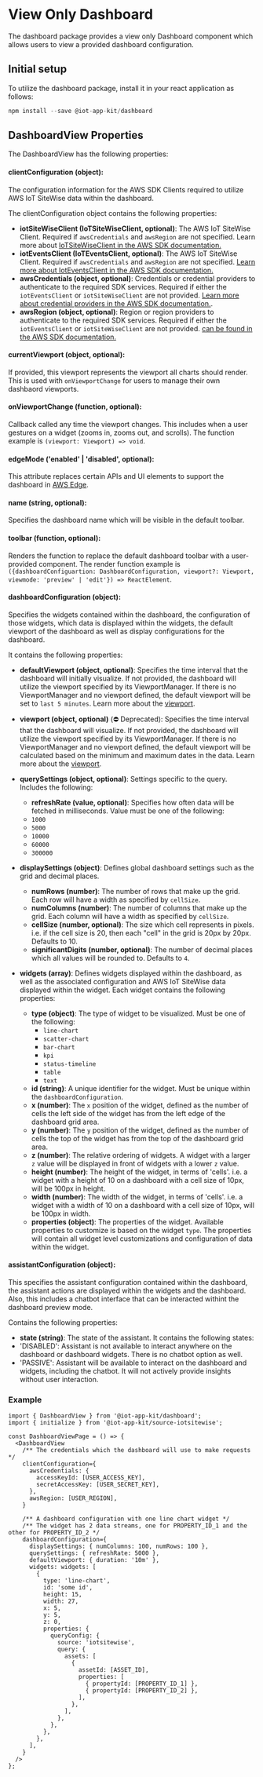 
<Meta title="Components/DashboardView" />

# View Only Dashboard

The dashboard package provides a view only Dashboard component which allows users to view a provided dashboard configuration.

## Initial setup

To utilize the dashboard package, install it in your react application as follows:

```js
npm install --save @iot-app-kit/dashboard
```

## DashboardView Properties

The DashboardView has the following properties:

#### clientConfiguration (object):

The configuration information for the AWS SDK Clients required to utilize AWS IoT SiteWise data within the dashboard.

The clientConfiguration object contains the following properties:

  - **iotSiteWiseClient (IoTSiteWiseClient, optional)**: The AWS IoT SiteWise Client. 
  Required if `awsCredentials` and `awsRegion` are not specified. Learn more about [IoTSiteWiseClient in the AWS SDK documentation.](https://docs.aws.amazon.com/AWSJavaScriptSDK/v3/latest/clients/client-iotsitewise/) 
  - **iotEventsClient (IoTEventsClient, optional)**: The AWS IoT SiteWise Client. Required if `awsCredentials` and `awsRegion` are not specified. [Learn more about IotEventsClient in the AWS SDK documentation.](https://docs.aws.amazon.com/AWSJavaScriptSDK/v3/latest/clients/client-iot-events/)
  - **awsCredentials (object, optional)**: Credentials or credential providers to authenticate to the required SDK services. Required if either the `iotEventsClient` or `iotSiteWiseClient` are not provided. [Learn more about credential providers in the AWS SDK documentation.](https://docs.aws.amazon.com/AWSJavaScriptSDK/v3/latest/modules/_aws_sdk_credential_providers.html).
  - **awsRegion (object, optional)**: Region or region providers to authenticate to the required SDK services. Required if either the `iotEventsClient` or `iotSiteWiseClient` are not provided. [can be found in the AWS SDK documentation.](https://docs.aws.amazon.com/AWSJavaScriptSDK/v3/latest/index.html)

#### currentViewport (object, optional): 

If provided, this viewport represents the viewport all charts should render. 
This is used with `onViewportChange` for users to manage their own dashbaord viewports. 

#### onViewportChange (function, optional):

Callback called any time the viewport changes. This includes when a user gestures on a widget (zooms in, zooms out, and scrolls). 
The function example is `(viewport: Viewport) => void`.

#### edgeMode ('enabled' | 'disabled', optional): 

This attribute replaces certain APIs and UI elements to support the dashboard in [AWS Edge](https://aws.amazon.com/edge/).

#### name (string, optional): 

Specifies the dashboard name which will be visible in the default toolbar.

#### toolbar (function, optional):

Renders the function to replace the default dashboard toolbar with a user-provided component. 
The render function example is `({dashboardConfiguartion: DashboardConfiguration, viewport?: Viewport, viewmode: 'preview' | 'edit'}) => ReactElement`.

#### dashboardConfiguration (object): 

Specifies the widgets contained within the dashboard, the configuration of those widgets, which data is displayed within the widgets, the default viewport of the dashboard
as well as display configurations for the dashboard. 

It contains the following properties:

  - **defaultViewport (object, optional)**: Specifies the time interval that the dashboard will initially visualize. If not provided, the dashboard will utilize the viewport specified by its ViewportManager. If there is no ViewportManager and no viewport defined, the default viewport will be set to `last 5 minutes`. Learn more about the [viewport](/docs/core-viewport--docs).
  - **viewport (object, optional)** (⛔️ Deprecated): Specifies the time interval that the dashboard will visualize. If not provided, the dashboard will utilize the viewport specified by its ViewportManager. If there is no ViewportManager and no viewport defined, the default viewport will be calculated based on the minimum and maximum dates in the data. Learn more about the [viewport](/docs/core-viewport--docs).
  - **querySettings (object, optional)**: Settings specific to the query. Includes the following:
    - **refreshRate (value, optional)**: Specifies how often data will be fetched in milliseconds. Value must be one of the following:
    - `1000`
    - `5000`
    - `10000`
    - `60000`
    - `300000`
  - **displaySettings (object)**: Defines global dashboard settings such as the grid and decimal places.
    - **numRows (number)**: The number of rows that make up the grid. Each row will have a width as specified by `cellSize`.
    - **numColumns (number)**: The number of columns that make up the grid. Each column will have a width as specified by `cellSize`.
    - **cellSize (number, optional)**: The size which cell represents in pixels. i.e. if the cell size is 20, then each "cell" in the grid is 20px by 20px. Defaults to 10.
    - **significantDigits (number, optional)**: The number of decimal places which all values will be rounded to. Defaults to `4`.

  - **widgets (array)**: Defines widgets displayed within the dashboard, as well as the associated configuration and AWS IoT SiteWise data displayed within the widget. 
    Each widget contains the following properties:
    - **type (object)**: The type of widget to be visualized. Must be one of the following:
      - `line-chart`
      - `scatter-chart`
      - `bar-chart`
      - `kpi`
      - `status-timeline`
      - `table`
      - `text`
    - **id (string)**: A unique identifier for the widget. Must be unique within the `dashboardConfiguration`.
    - **x (number)**: The `x` position of the widget, defined as the number of cells the left side of the widget has from the left edge of the dashboard grid area.
    - **y (number)**: The `y` position of the widget, defined as the number of cells the top of the widget has from the top of the dashboard grid area.
    - **z (number)**: The relative ordering of widgets. A widget with a larger `z` value will be displayed in front of widgets with a lower `z` value.  
    - **height (number)**: The height of the widget, in terms of 'cells'. i.e. a widget with a height of 10 on a dashboard with a cell size of 10px, will be 100px in height.
    - **width (number)**: The width of the widget, in terms of 'cells'. i.e. a widget with a width of 10 on a dashboard with a cell size of 10px, will be 100px in width.
    - **properties (object)**: The properties of the widget. Available properties to customize is based on the widget `type`. The properties will contain all widget level customizations
    and configuration of data within the widget.

#### assistantConfiguration (object): 

This specifies the assistant configuration contained within the dashboard, the assistant actions are displayed within the widgets 
and the dashboard. Also, this includes a chatbot interface that can be interacted withint the dashboard preview mode.

Contains the following properties:
  - **state (string)**: The state of the assistant. It contains the following states:
   - 'DISABLED': Assistant is not available to interact anywhere on the dashboard or dashboard widgets. There is no chatbot option as well.
   - 'PASSIVE': Assistant will be available to interact on the dashboard and widgets, including the chatbot. It will not actively provide insights without user interaction.


### Example

```
import { DashboardView } from '@iot-app-kit/dashboard';
import { initialize } from '@iot-app-kit/source-iotsitewise';

const DashboardViewPage = () => {
  <DashboardView
    /** The credentials which the dashboard will use to make requests */
    clientConfiguration={
      awsCredentials: {
        accessKeyId: [USER_ACCESS_KEY],
        secretAccessKey: [USER_SECRET_KEY],
      },
      awsRegion: [USER_REGION],
    }

    /** A dashboard configuration with one line chart widget */
    /** The widget has 2 data streams, one for PROPERTY_ID_1 and the other for PROPERTY_ID_2 */
    dashboardConfiguration={
      displaySettings: { numColumns: 100, numRows: 100 },
      querySettings: { refreshRate: 5000 },
      defaultViewport: { duration: '10m' },
      widgets: widgets: [
        {
          type: 'line-chart',
          id: 'some id',
          height: 15,
          width: 27,
          x: 5,
          y: 5,
          z: 0,
          properties: {
            queryConfig: {
              source: 'iotsitewise',
              query: {
                assets: [
                  {
                    assetId: [ASSET_ID],
                    properties: [
                      { propertyId: [PROPERTY_ID_1] },
                      { propertyId: [PROPERTY_ID_2] },
                    ],
                  },
                ],
              },
            },
          },
        },
      ],
    }
  /> 
};

```